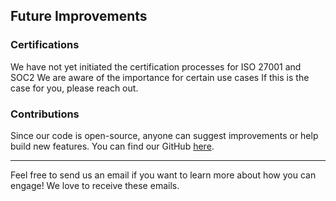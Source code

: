 ## Future Improvements 

### Certifications  
We have not yet initiated the certification processes for ISO 27001 and SOC2
We are aware of the importance for certain use cases
If this is the case for you, please reach out.

### Contributions 

Since our code is open-source, anyone can suggest improvements or help build new features. You can find our GitHub [here](https://github.com/alkem-io).

---

Feel free to send us an email if you want to learn more about how you can engage! We love to receive these emails.
